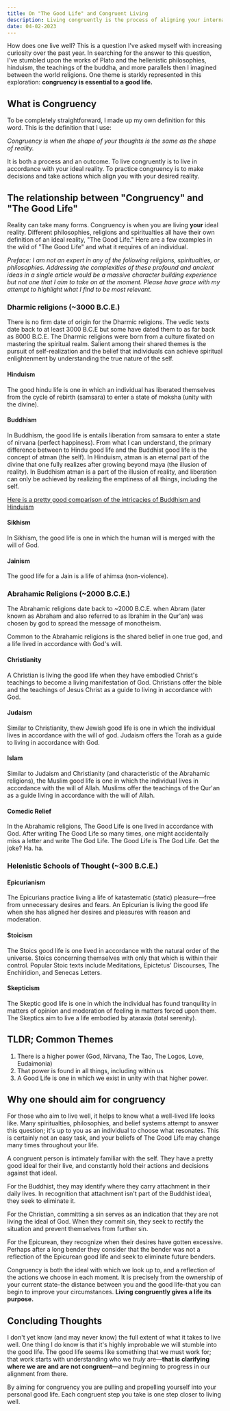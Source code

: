 ```yaml
---
title: On "The Good Life" and Congruent Living
description: Living congruently is the process of aligning your internal mental environment with reality. It has a lot of great benefits.
date: 04-02-2023
---
```


How does one live well?
This is a question I've asked myself with increasing curiosity over the past year.
In searching for the answer to this question, I've stumbled upon the works of Plato and the hellenistic philosophies, hinduism, the teachings of the buddha, and more parallels then I imagined between the world religions.
One theme is starkly represented in this exploration: **congruency is essential to a good life.**

## What is Congruency

To be completely straightforward, I made up my own definition for this word.
This is the definition that I use:

_Congruency is when the shape of your thoughts is the same as the shape of reality._

It is both a process and an outcome. To live congruently is to live in accordance with your ideal reality. To practice congruency is to make decisions and take actions which align you with your desired reality.

## The relationship between "Congruency" and "The Good Life"

Reality can take many forms.
Congruency is when you are living **your** ideal reality.
Different philosophies, religions and spiritualties all have their own definition of an ideal reality, "The Good Life."
Here are a few examples in the wild of "The Good Life" and what it requires of an individual.

_Preface: I am not an expert in any of the following religions, spiritualties, or philosophies. Addressing the complexities of these profound and ancient ideas in a single article would be a massive character building experience but not one that I aim to take on at the moment. Please have grace with my attempt to highlight what I find to be most relevant._

### Dharmic religions (~3000 B.C.E.)

There is no firm date of origin for the Dharmic religions.
The vedic texts date back to at least 3000 B.C.E but some have dated them to as far back as 8000 B.C.E.
The Dharmic religions were born from a culture fixated on mastering the spiritual realm.
Salient among their shared themes is the pursuit of self-realization and the belief that individuals can achieve spiritual enlightenment by understanding the true nature of the self.

#### Hinduism

The good hindu life is one in which an individual has liberated themselves from the cycle of rebirth (samsara) to enter a state of moksha (unity with the divine).

#### Buddhism

In Buddhism, the good life is entails liberation from samsara to enter a state of nirvana (perfect happiness).
From what I can understand, the primary difference between to Hindu good life and the Buddhist good life is the concept of atman (the self).
In Hinduism, atman is an eternal part of the divine that one fully realizes after growing beyond maya (the illusion of reality).
In Buddhism atman is a part of the illusion of reality, and liberation can only be achieved by realizing the emptiness of all things, including the self.

[Here is a pretty good comparison of the intricacies of Buddhism and Hinduism](https://www.diffen.com/difference/Buddhism_vs_Hinduism)

#### Sikhism

In Sikhism, the good life is one in which the human will is merged with the will of God.

#### Jainism

The good life for a Jain is a life of ahimsa (non-violence).

### Abrahamic Religions (~2000 B.C.E.)

The Abrahamic religions date back to ~2000 B.C.E. when Abram (later known as Abraham and also referred to as Ibrahim in the Qur'an) was chosen by god to spread the message of monotheism.

Common to the Abrahamic religions is the shared belief in one true god, and a life lived in accordance with God's will.

#### Christianity

A Christian is living the good life when they have embodied Christ's teachings to become a living manifestation of God.
Christians offer the bible and the teachings of Jesus Christ as a guide to living in accordance with God.

#### Judaism

Similar to Christianity, thew Jewish good life is one in which the individual lives in accordance with the will of god.
Judaism offers the Torah as a guide to living in accordance with God.

#### Islam

Similar to Judaism and Christianity (and characteristic of the Abrahamic religions), the Muslim good life is one in which the individual lives in accordance with the will of Allah.
Muslims offer the teachings of the Qur'an as a guide living in accordance with the will of Allah.

#### Comedic Relief

In the Abrahamic religions, The Good Life is one lived in accordance with God. After writing The Good Life so many times, one might accidentally miss a letter and write The God Life. The Good Life is The God Life. Get the joke? Ha. ha.

### Helenistic Schools of Thought (~300 B.C.E.)

#### Epicurianism

The Epicurians practice living a life of katastematic (static) pleasure—free from unnecessary desires and fears.
An Epicurian is living the good life when she has aligned her desires and pleasures with reason and moderation.

#### Stoicism

The Stoics good life is one lived in accordance with the natural order of the universe.
Stoics concerning themselves with only that which is within their control.
Popular Stoic texts include Meditations, Epictetus' Discourses, The Enchiridion, and Senecas Letters.

#### Skepticism

The Skeptic good life is one in which the individual has found tranquility in matters of opinion and moderation of feeling in matters forced upon them.
The Skeptics aim to live a life embodied by ataraxia (total serenity).

## TLDR; Common Themes

1. There is a higher power (God, Nirvana, The Tao, The Logos, Love, Eudaimonia)
2. That power is found in all things, including within us
3. A Good Life is one in which we exist in unity with that higher power.

## Why one should aim for congruency

For those who aim to live well, it helps to know what a well-lived life looks like.
Many spiritualties, philosophies, and belief systems attempt to answer this question; it's up to you as an individual to choose what resonates.
This is certainly not an easy task, and your beliefs of The Good Life may change many times throughout your life.

A congruent person is intimately familiar with the self.
They have a pretty good ideal for their live, and constantly hold their actions and decisions against that ideal.

For the Buddhist, they may identify where they carry attachment in their daily lives.
In recognition that attachment isn't part of the Buddhist ideal, they seek to eliminate it.

For the Christian, committing a sin serves as an indication that they are not living the ideal of God.
When they commit sin, they seek to rectify the situation and prevent themselves from further sin.

For the Epicurean, they recognize when their desires have gotten excessive.
Perhaps after a long bender they consider that the bender was not a reflection of the Epicurean good life and seek to eliminate future benders.

Congruency is both the ideal with which we look up to, and a reflection of the actions we choose in each moment.
It is precisely from the ownership of your current state–the distance between you and the good life–that you can begin to improve your circumstances.
**Living congruently gives a life its purpose.**

## Concluding Thoughts

I don't yet know (and may never know) the full extent of what it takes to live well.
One thing I do know is that it's highly improbable we will stumble into the good life.
The good life seems like something that we must work for;
that work starts with understanding who we _truly_ are—**that is clarifying where we are and are not congruent**—and beginning to progress in our alignment from there.

By aiming for congruency you are pulling and propelling yourself into your personal good life.
Each congruent step you take is one step closer to living well.
